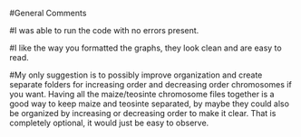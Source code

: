 #General Comments 

#I was able to run the code with no errors present.

#I  like the way you formatted the graphs, they look clean and are easy to read.

#My only suggestion is to possibly improve organization and create separate folders for increasing order and decreasing order chromosomes if you want. Having all the maize/teosinte chromosome files together is a good way to keep maize and teosinte separated, by maybe they could also be organized by increasing or decreasing order to make it clear. That is completely optional, it would just be easy to observe.
